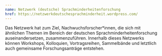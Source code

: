 ```yaml
---
name: Netzwerk (deutsche) Sprachminderheitenforschung
href: https://netzwerkdeutschesprachminderheit.wordpress.com/
---
```

Das Netzwerk hat zum Ziel, Nachwuchsforscher\*innen, die sich mit ähnlichen Themen im Bereich der deutschen Sprachminderheitenforschung auseinandersetzen, zusammenzuführen. Innerhalb dieses Netzwerks können Workshops, Kolloquien, Vortragsreihen, Sammelbände und letztlich auch gemeinsame Forschungsanträge entstehen.&#x20;
